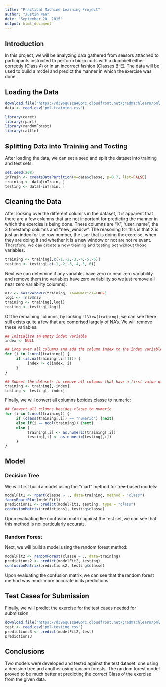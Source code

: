 ```yaml
---
title: "Practical Machine Learning Project"
author: "Justin Wen"
date: "September 20, 2015"
output: html_document
---
```


## Introduction

In this project, we will be analyzing data gathered from sensors attached to participants instructed to perform bicep curls with a dumbbell either correctly (Class A) or in an incorrect fashion (Classes B-E).  The data will be used to build a model and predict the manner in which the exercise was done.

## Loading the Data

``` r
download.file("https://d396qusza40orc.cloudfront.net/predmachlearn/pml-training.csv", "pml-training.csv")
data <- read.csv("pml-training.csv")

library(caret)
library(rpart)
library(randomForest)
library(rattle)
```

## Splitting Data into Training and Testing

After loading the data, we can set a seed and split the dataset into training and test sets.

``` r
set.seed(208)
inTrain <- createDataPartition(y=data$classe, p=0.7, list=FALSE)
training <- data[inTrain, ]
testing <- data[-inTrain, ]
```

## Cleaning the Data

After looking over the different columns in the dataset, it is apparent that there are a few columns that are not important for predicting the manner in which the exercise is being done.  These columns are "X", "user_name", the 3 timestamp columns and "new_window".  The reasoning for this is that X is just an index for the row number, the user that is doing the exercise, when they are doing it and whether it is a new window or not are not relevant.  Therefore, we can create a new training and testing set without those variables.

``` r
training <- training[,c(-1,-2,-3,-4,-5,-6)]
testing <- testing[,c(-1,-2,-3,-4,-5,-6)]
```

Next we can determine if any variables have zero or near zero variability and remove them (no variables have zero variability so we just remove all near zero variability columns):

``` r
nsv <- nearZeroVar(training, saveMetrics=TRUE)
logi <- !nsv$nzv
training <- training[,logi]
testing <- testing[,logi]
```

Of the remaining columns, by looking at `View(training)`, we can see there still exists quite a few that are comprised largely of NA's.  We will remove these variables:

``` r
## Initialize an empty index variable
index <- NULL

## Loop over all columns and add the column index to the index variable if the first value is NA
for (i in 1:ncol(training)) {
     if (is.na(training[,i][1])) {
          index <- c(index, i)
     }
}

## Subset the datasets to remove all columns that have a first value of NA
training <- training[,-index]
testing <- testing[,-index]
```

Finally, we will convert all columns besides classe to numeric:

```r
## Convert all columns besides classe to numeric
for (i in 1:ncol(training)) {
     if (class(training[,i]) == "numeric") {next}
     else if(i == ncol(training)) {next}
     else {
          training[,i] <- as.numeric(training[,i])
          testing[,i] <- as.numeric(testing[,i])
     }
}
```

## Model
### Decision Tree

We will first build a model using the "rpart" method for tree-based models:

``` r
modelFit1 <- rpart(classe ~ ., data=training, method = "class")
fancyRpartPlot(modelFit1)
predictions1 <- predict(modelFit1, testing, type = "class")
confusionMatrix(predictions1, testing$classe)
```

Upon evaluating the confusion matrix against the test set, we can see that this method is not particularly accurate.

### Random Forest

Next, we will build a model using the random forest method:

``` r
modelFit2 <- randomForest(classe ~ ., data=training)
predictions2 <- predict(modelFit2, testing)
confusionMatrix(predictions2, testing$classe)
```

Upon evaluating the confusion matrix, we can see that the random forest method was much more accurate in its predictions.

## Test Cases for Submission

Finally, we will predict the exercise for the test cases needed for submission.

``` r
download.file("https://d396qusza40orc.cloudfront.net/predmachlearn/pml-testing.csv", "pml-testing.csv")
test <- read.csv("pml-testing.csv")
predictions3 <- predict(modelFit2, test)
predictions3
```

## Conclusions

Two models were developed and tested against the test dataset: one using a decision tree and another using random forests.  The random forest model proved to be much better at predicting the correct Class of the exercise from the given data.